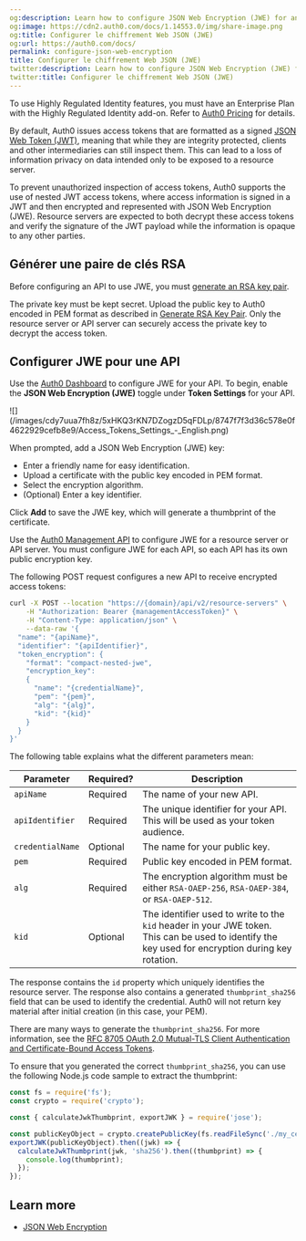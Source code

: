 ```yaml
---
og:description: Learn how to configure JSON Web Encryption (JWE) for an API.
og:image: https://cdn2.auth0.com/docs/1.14553.0/img/share-image.png
og:title: Configurer le chiffrement Web JSON (JWE)
og:url: https://auth0.com/docs/
permalink: configure-json-web-encryption
title: Configurer le chiffrement Web JSON (JWE)
twitter:description: Learn how to configure JSON Web Encryption (JWE) for an API.
twitter:title: Configurer le chiffrement Web JSON (JWE)
---
```


<Callout icon="file-lines" color="#0EA5E9" iconType="regular">

To use Highly Regulated Identity features, you must have an Enterprise Plan with the Highly Regulated Identity add-on. Refer to [Auth0 Pricing](https://auth0.com/pricing/) for details.

</Callout>

By default, Auth0 issues <Tooltip tip="Access Token: Authorization credential, in the form of an opaque string or JWT, used to access an API." cta="View Glossary" href="/docs/glossary?term=access+tokens">access tokens</Tooltip> that are formatted as a signed [JSON Web Token (JWT)](/docs/secure/tokens/json-web-tokens), meaning that while they are integrity protected, clients and other intermediaries can still inspect them. This can lead to a loss of information privacy on data intended only to be exposed to a <Tooltip tip="Resource Server: Server hosting protected resources. Resource servers accept and respond to protected resource requests." cta="View Glossary" href="/docs/glossary?term=resource+server">resource server</Tooltip>.

To prevent unauthorized inspection of access tokens, Auth0 supports the use of nested <Tooltip tip="JSON Web Token (JWT): Standard ID Token format (and often Access Token format) used to represent claims securely between two parties." cta="View Glossary" href="/docs/glossary?term=JWT">JWT</Tooltip> access tokens, where access information is signed in a JWT and then encrypted and represented with JSON Web Encryption (JWE). Resource servers are expected to both decrypt these access tokens and verify the signature of the JWT payload while the information is opaque to any other parties.

## Générer une paire de clés RSA

Before configuring an API to use JWE, you must [generate an RSA key pair](/docs/secure/application-credentials/generate-rsa-key-pair).

The private key must be kept secret. Upload the public key to Auth0 encoded in PEM format as described in [Generate RSA Key Pair](/docs/secure/application-credentials/generate-rsa-key-pair). Only the resource server or API server can securely access the private key to decrypt the access token.

## Configurer JWE pour une API

<Tabs><Tab title="Auth0 Dashboard">

Use the [Auth0 Dashboard](https://manage.auth0.com/) to configure JWE for your API. To begin, enable the **JSON Web Encryption (JWE)** toggle under **Token Settings** for your API.

<Frame>![](/images/cdy7uua7fh8z/5xHKQ3rKN7DZogzD5qFDLp/8747f7f3d36c578e0f4622929cefb8e9/Access_Tokens_Settings_-_English.png)</Frame>

When prompted, add a JSON Web Encryption (JWE) key:

* Enter a friendly name for easy identification.
* Upload a certificate with the public key encoded in PEM format.
* Select the encryption algorithm.
* (Optional) Enter a key identifier.

Click **Add** to save the JWE key, which will generate a thumbprint of the certificate.

</Tab><Tab title="Management API">

Use the [Auth0 Management API](https://auth0.com/docs/api/management/v2) to configure JWE for a resource server or API server. You must configure JWE for each API, so each API has its own public encryption key.

The following POST request configures a new API to receive encrypted access tokens:

```bash lines
curl -X POST --location "https://{domain}/api/v2/resource-servers" \
    -H "Authorization: Bearer {managementAccessToken}" \
    -H "Content-Type: application/json" \
    --data-raw '{
  "name": "{apiName}",
  "identifier": "{apiIdentifier}",
  "token_encryption": {
    "format": "compact-nested-jwe",
    "encryption_key":
    {
      "name": "{credentialName}",
      "pem": "{pem}",
      "alg": "{alg}",
      "kid": "{kid}"
    }
  }
}'
```






The following table explains what the different parameters mean:

<table class="table"><thead>
<tr>
<th><strong>Parameter</strong></th>
<th><strong>Required?</strong></th>
<th><strong>Description</strong></th>
</tr>
</thead>
<tbody>
<tr>
<td><code>apiName</code></td>
<td>Required</td>
<td>The name of your new API.</td>
</tr>
<tr>
<td><code>apiIdentifier</code></td>
<td>Required</td>
<td>The unique identifier for your API. This will be used as your token audience.</td>
</tr>
<tr>
<td><code>credentialName</code></td>
<td>Optional</td>
<td>The name for your public key.</td>
</tr>
<tr>
<td><code>pem</code></td>
<td>Required</td>
<td>Public key encoded in PEM format.</td>
</tr>
<tr>
<td><code>alg</code></td>
<td>Required</td>
<td>The encryption algorithm must be either <code>RSA-OAEP-256</code>, <code>RSA-OAEP-384</code>, or <code>RSA-OAEP-512</code>.</td>
</tr>
<tr>
<td><code>kid</code></td>
<td>Optional</td>
<td>The identifier used to write to the <code>kid</code> header in your JWE token. This can be used to identify the key used for encryption during key rotation.</td>
</tr>
</tbody>
</table>

The response contains the `id` property which uniquely identifies the resource server. The response also contains a generated `thumbprint_sha256` field that can be used to identify the credential. Auth0 will not return key material after initial creation (in this case, your PEM).

There are many ways to generate the `thumbprint_sha256`. For more information, see the [RFC 8705 OAuth 2.0 Mutual-TLS Client Authentication and Certificate-Bound Access Tokens](https://datatracker.ietf.org/doc/html/rfc8705#name-jwt-certificate-thumbprint-).

To ensure that you generated the correct `thumbprint_sha256`, you can use the following Node.js code sample to extract the thumbprint:

```javascript lines
const fs = require('fs');
const crypto = require('crypto');

const { calculateJwkThumbprint, exportJWK } = require('jose');

const publicKeyObject = crypto.createPublicKey(fs.readFileSync('./my_cert.pem'));
exportJWK(publicKeyObject).then((jwk) => {
  calculateJwkThumbprint(jwk, 'sha256').then((thumbprint) => {
    console.log(thumbprint);
  });
});
```






</Tab></Tabs>

## Learn more

* [JSON Web Encryption](/docs/secure/tokens/access-tokens/json-web-encryption)